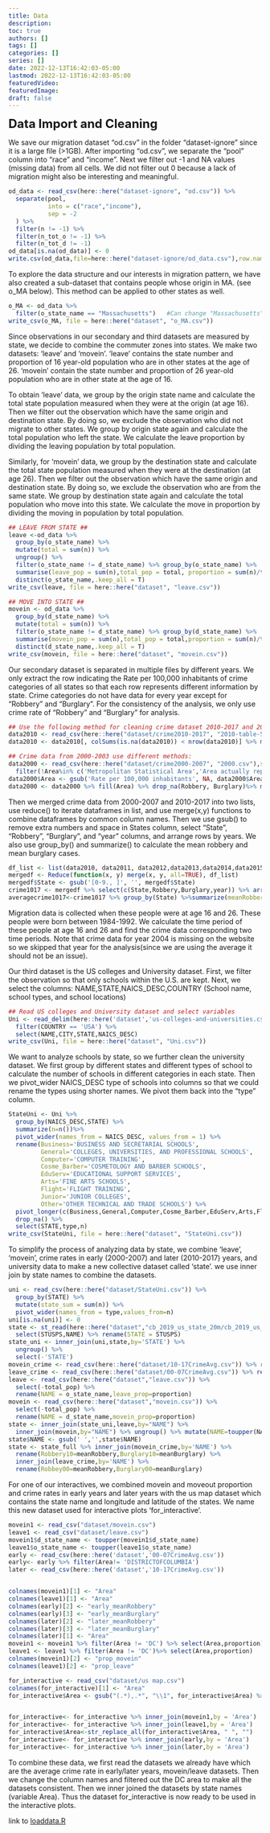```yaml
---
title: Data
description:
toc: true
authors: []
tags: []
categories: []
series: []
date: 2022-12-13T16:42:03-05:00
lastmod: 2022-12-13T16:42:03-05:00
featuredVideo:
featuredImage:
draft: false
---
```


<font size="5"><b>Data Import and Cleaning</b></font>

We save our migration dataset "od.csv" in the folder "dataset-ignore" since it is a large file (>1GB). After importing "od.csv", we separate the "pool" column into "race" and "income". Next we filter out -1 and NA values (missing data) from all cells. We did not filter out 0 because a lack of migration might also be interesting and meaningful. 
```r
od_data <- read_csv(here::here("dataset-ignore", "od.csv")) %>%
  separate(pool,
           into = c("race","income"),
           sep = -2
  ) %>%
  filter(n != -1) %>%
  filter(n_tot_o != -1) %>%
  filter(n_tot_d != -1) 
od_data[is.na(od_data)] <- 0
write.csv(od_data,file=here::here("dataset-ignore/od_data.csv"),row.names=FALSE)
```


To explore the data structure and our interests in migration pattern, we have also created a sub-dataset that contains people whose origin in MA. (see o_MA below). This method can be applied to other states as well.   

```r
o_MA <- od_data %>% 
  filter(o_state_name == "Massachusetts")   #Can change "Massachusetts" to other state names
write_csv(o_MA, file = here::here("dataset", "o_MA.csv"))
```


Since observations in our secondary and third datasets are measured by state, we decide to combine the commuter zones into states. We make two datasets: 'leave' and 'movein'. 'leave' contains the state number and proportion of 16 year-old population who are in other states at the age of 26. 'movein' contain the state number and proportion of 26 year-old population who are in other state at the age of 16. 


To obtain 'leave' data, we group by the origin state name and calculate the total state population measured when they were at the origin (at age 16). Then we filter out the observation which have the same origin and destination state. By doing so, we exclude the observation who did not migrate to other states. We group by origin state again and calculate the total population who left the state. We calculate the leave proportion by dividing the leaving population by total population.

Similarly, for 'movein' data, we group by the destination state and calculate the total state population measured when they were at the destination (at  age 26). Then we filter out the observation which have the same origin and destination state. By doing so, we exclude the observation who are from the same state. We group by destination state again and calculate the total population who move into this state. We calculate the move in proportion by dividing the moving in population by total population.
```r
## LEAVE FROM STATE ##
leave <-od_data %>% 
  group_by(o_state_name) %>%
  mutate(total = sum(n)) %>%
  ungroup() %>%
  filter(o_state_name != d_state_name) %>% group_by(o_state_name) %>% 
  summarise(leave_pop = sum(n),total_pop = total, proportion = sum(n)/total) %>%
  distinct(o_state_name,.keep_all = T) 
write_csv(leave, file = here::here("dataset", "leave.csv"))

## MOVE INTO STATE ##
movein <- od_data %>% 
  group_by(d_state_name) %>%
  mutate(total = sum(n)) %>%
  filter(o_state_name != d_state_name) %>% group_by(d_state_name) %>% 
  summarise(movein_pop = sum(n),total_pop = total,proportion = sum(n)/total) %>%
  distinct(d_state_name,.keep_all = T)
write_csv(movein, file = here::here("dataset", "movein.csv"))
```



Our secondary dataset is separated in multiple files by different years. We only extract the row indicating the Rate per 100,000 inhabitants of crime categories of all states so that each row represents different information by state. 
Crime categories do not have data for every year except for "Robbery" and "Burglary". For the consistency of the analysis, we only use crime rate of "Robbery" and "Burglary" for analysis. 

```r
## Use the following method for cleaning crime dataset 2010-2017 and 2005-2007
data2010 <- read_csv(here::here("dataset/crime2010-2017", "2010-table-5.csv"),skip = 3)%>% fill(State) %>% fill(Area) %>% filter(Area == 'State Total') %>% filter(...3== 'Rate per 100,000 inhabitants') %>% select(-Population,-...3)
data2010 <- data2010[, colSums(is.na(data2010)) < nrow(data2010)] %>% mutate(year = '2010')

## Crime data from 2000-2003 use different methods:
data2000 <- read_csv(here::here("dataset/crime2000-2007", "2000.csv"),skip = 3)%>% 
  filter(!Area%in% c('Metropolitan Statistical Area','Area actually reporting','Estimated totals','Cities outside metropolitan areas','Rural','State Total','Total'))%>%select(c(Area,Robbery,Burglary))
data2000$Area <- gsub('Rate per 100,000 inhabitants', NA, data2000$Area) 
data2000 <- data2000 %>% fill(Area) %>% drop_na(Robbery, Burglary)%>% mutate(year='2000')
```


Then we merged crime data from 2000-2007 and 2010-2017 into two lists, use reduce() to iterate dataframes in list, and use merge(x,y) functions to combine dataframes by common column names. Then we use gsub() to remove extra numbers and space in States column, select "State", "Robbery", "Burglary", and "year" columns, and arrange rows by years. We also use group_by() and summarize() to calculate the mean robbery and mean burglary cases. 

```r
df_list <- list(data2010, data2011, data2012,data2013,data2014,data2015,data2016,data2017)
mergedf <- Reduce(function(x, y) merge(x, y, all=TRUE), df_list)
mergedf$State <- gsub('[0-9., ]', '', mergedf$State)
crime1017 <- mergedf %>% select(c(State,Robbery,Burglary,year)) %>% arrange(year)
averagecrime1017<-crime1017 %>% group_by(State) %>%summarize(meanRobbery = mean(Robbery),meanBurglary = mean(Burglary))
```

Migration data is collected when these people were at age 16 and 26. These people were born between 1984-1992. We calculate the time period of these people at age 16 and 26 and find the crime data corresponding two time periods. Note that crime data for year 2004 is missing on the website so we skipped that year for the analysis(since we are using the average it should not be an issue).


Our third dataset is the US colleges and University dataset. First, we filter the observation so that only schools within the U.S. are kept. Next, we select the columns: NAME,STATE,NAICS_DESC,COUNTRY (School name, school types, and school locations)

```r
## Read US colleges and University dataset and select variables
Uni <- read_delim(here::here('dataset','us-colleges-and-universities.csv'),delim=';') %>%
  filter(COUNTRY == 'USA') %>%
  select(NAME,CITY,STATE,NAICS_DESC) 
write_csv(Uni, file = here::here("dataset", "Uni.csv"))
```

We want to analyze schools by state, so we further clean the university dataset. We first group by different states and different types of school to calculate the number of schools in different categories in each state. Then we pivot_wider NAICS_DESC type of schools into columns so that we could rename the types using shorter names. We pivot them back into the "type" column. 
```r
StateUni <- Uni %>%
  group_by(NAICS_DESC,STATE) %>%
  summarize(n=n())%>%
  pivot_wider(names_from = NAICS_DESC, values_from = 1) %>%
  rename(Business='BUSINESS AND SECRETARIAL SCHOOLS',
         General='COLLEGES, UNIVERSITIES, AND PROFESSIONAL SCHOOLS',
         Computer='COMPUTER TRAINING',
         Cosme_Barber='COSMETOLOGY AND BARBER SCHOOLS',
         EduServ='EDUCATIONAL SUPPORT SERVICES',
         Arts='FINE ARTS SCHOOLS',
         Flight='FLIGHT TRAINING',
         Junior='JUNIOR COLLEGES',
         Other='OTHER TECHNICAL AND TRADE SCHOOLS') %>%
  pivot_longer(c(Business,General,Computer,Cosme_Barber,EduServ,Arts,Flight,Junior,Other),names_to = 'type',values_to='value') %>%
  drop_na() %>%
  select(STATE,type,n)
write_csv(StateUni, file = here::here("dataset", "StateUni.csv"))
```

To simplify the process of analyzing data by state, we combine 'leave', 'movein', crime rates in early (2000-2007) and later (2010-2017) years, and university data to make a new collective dataset called 'state'. we use inner join by state names to combine the datasets. 
```r
uni <- read_csv(here::here("dataset/StateUni.csv")) %>%
  group_by(STATE) %>%
  mutate(state_sum = sum(n)) %>% 
  pivot_wider(names_from = type,values_from=n)
uni[is.na(uni)] <- 0
state <- st_read(here::here("dataset","cb_2019_us_state_20m/cb_2019_us_state_20m.shp")) %>%
  select(STUSPS,NAME) %>% rename(STATE = STUSPS)
state_uni <- inner_join(uni,state,by='STATE') %>%
  ungroup() %>%
  select(-'STATE')
movein_crime <- read_csv(here::here("dataset/10-17CrimeAvg.csv")) %>% rename(NAME = State)
leave_crime <- read_csv(here::here("dataset/00-07CrimeAvg.csv")) %>% rename(NAME = Area)
leave <- read_csv(here::here("dataset","leave.csv")) %>%
  select(-total_pop) %>%
  rename(NAME = o_state_name,leave_prop=proportion) 
movein <- read_csv(here::here("dataset","movein.csv")) %>%
  select(-total_pop) %>%
  rename(NAME = d_state_name,movein_prop=proportion)
state <- inner_join(state_uni,leave,by="NAME") %>%
  inner_join(movein,by="NAME") %>% ungroup() %>% mutate(NAME=toupper(NAME)) 
state$NAME <- gsub(' ','',state$NAME)
state <- state_full %>% inner_join(movein_crime,by='NAME') %>%
  rename(Robbery10=meanRobbery,Burglary10=meanBurglary) %>%
  inner_join(leave_crime,by='NAME') %>%
  rename(Robbey00=meanRobbery,Burglary00=meanBurglary)

```


For one of our interactives, we combined movein and moveout proportion and crime rates in early years and later years with the us map dataset which contains the state name and longitude and latitude of the states. We name this new dataset used for interactive plots 'for_interactive'.

```r
movein1 <- read_csv("dataset/movein.csv")
leave1 <- read_csv("dataset/leave.csv")
movein1$d_state_name <- toupper(movein1$d_state_name)
leave1$o_state_name <- toupper(leave1$o_state_name)
early <- read_csv(here::here('dataset','00-07CrimeAvg.csv')) 
early<- early %>% filter(Area!= 'DISTRICTOFCOLUMBIA')
later <- read_csv(here::here('dataset','10-17CrimeAvg.csv'))


colnames(movein1)[1] <- "Area"
colnames(leave1)[1] <- "Area"
colnames(early)[2] <- "early_meanRobbery"
colnames(early)[3] <- "early_meanBurglary"
colnames(later)[2] <- "later_meanRobbery"
colnames(later)[3] <- "later_meanBurglary"
colnames(later)[1] <- "Area"
movein1 <- movein1 %>% filter(Area != 'DC') %>% select(Area,proportion)
leave1 <- leave1 %>% filter(Area != 'DC')%>% select(Area,proportion)
colnames(movein1)[2] <- "prop_movein"
colnames(leave1)[2] <- "prop_leave"

for_interactive <- read_csv("dataset/us map.csv")
colnames(for_interactive)[1] <- "Area"
for_interactive$Area <- gsub("(.*),.*", "\\1", for_interactive$Area) %>% toupper()


for_interactive<- for_interactive %>% inner_join(movein1,by = 'Area')
for_interactive<- for_interactive %>% inner_join(leave1,by = 'Area')
for_interactive$Area<-str_replace_all(for_interactive$Area, " ", "")
for_interactive<- for_interactive %>% inner_join(early,by = 'Area')
for_interactive<- for_interactive %>% inner_join(later,by = 'Area') 

```

To combine these data, we first read the datasets we already have which are the average crime rate in early/later years, movein/leave datasets. Then we change the column names and filtered out the DC area to make all the datasets consistent. Then we inner joined the datasets by state names (variable Area). Thus the dataset for_interactive is now ready to be used in the interactive plots.


link to [loaddata.R](https://rreproduce.netlify.app/loaddata.R)


